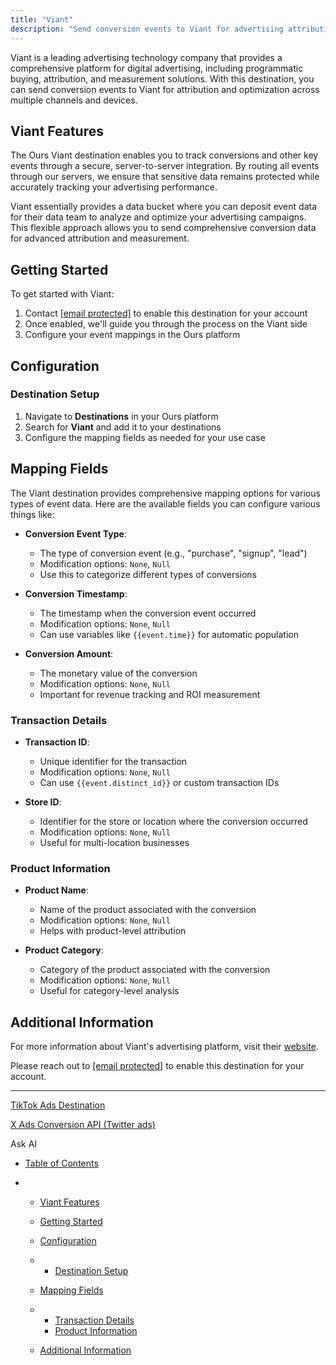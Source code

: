 ```yaml
---
title: "Viant"
description: "Send conversion events to Viant for advertising attribution and optimization across multiple channels and devices."
---
```


Viant is a leading advertising technology company that provides a comprehensive platform for digital advertising, including programmatic buying, attribution, and measurement solutions. With this destination, you can send conversion events to Viant for attribution and optimization across multiple channels and devices.

## Viant Features

The Ours Viant destination enables you to track conversions and other key events through a secure, server-to-server integration. By routing all events through our servers, we ensure that sensitive data remains protected while accurately tracking your advertising performance.

Viant essentially provides a data bucket where you can deposit event data for their data team to analyze and optimize your advertising campaigns. This flexible approach allows you to send comprehensive conversion data for advanced attribution and measurement.

## Getting Started

To get started with Viant:

1. Contact [\[email protected\]](/cdn-cgi/l/email-protection#82f1f7f2f2edf0f6c2edf7f0f1f2f0ebf4e3e1fbace1edef) to enable this destination for your account
2. Once enabled, we'll guide you through the process on the Viant side
3. Configure your event mappings in the Ours platform

## Configuration

### Destination Setup

1. Navigate to **Destinations** in your Ours platform
2. Search for **Viant** and add it to your destinations
3. Configure the mapping fields as needed for your use case

## Mapping Fields

The Viant destination provides comprehensive mapping options for various types of event data. Here are the available fields you can configure various things like:

* **Conversion Event Type**:

  * The type of conversion event (e.g., "purchase", "signup", "lead")
  * Modification options: `None`, `Null`
  * Use this to categorize different types of conversions

* **Conversion Timestamp**:

  * The timestamp when the conversion event occurred
  * Modification options: `None`, `Null`
  * Can use variables like `{{event.time}}` for automatic population

* **Conversion Amount**:

  * The monetary value of the conversion
  * Modification options: `None`, `Null`
  * Important for revenue tracking and ROI measurement

### Transaction Details

* **Transaction ID**:

  * Unique identifier for the transaction
  * Modification options: `None`, `Null`
  * Can use `{{event.distinct_id}}` or custom transaction IDs

* **Store ID**:

  * Identifier for the store or location where the conversion occurred
  * Modification options: `None`, `Null`
  * Useful for multi-location businesses

### Product Information

* **Product Name**:

  * Name of the product associated with the conversion
  * Modification options: `None`, `Null`
  * Helps with product-level attribution

* **Product Category**:

  * Category of the product associated with the conversion
  * Modification options: `None`, `Null`
  * Useful for category-level analysis

## Additional Information

For more information about Viant's advertising platform, visit their [website](https://viantinc.com/).

Please reach out to [\[email protected\]](/cdn-cgi/l/email-protection#a5d6d0d5d5cad7d1e5cad0d7d6d5d7ccd3c4c6dc8bc6cac8) to enable this destination for your account.

***

[TikTok Ads Destination](/docs/tiktok-ads-destination)

[X Ads Conversion API (Twitter ads)](/docs/x-ads)

Ask AI

* [Table of Contents](#)

* * [Viant Features](#viant-features)

  * [Getting Started](#getting-started)

  * [Configuration](#configuration)

  * * [Destination Setup](#destination-setup)

  * [Mapping Fields](#mapping-fields)

  * * [Transaction Details](#transaction-details)
    * [Product Information](#product-information)

  * [Additional Information](#additional-information)
